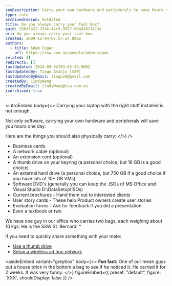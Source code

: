 ```yaml
---
seoDescription: Carry your own hardware and peripherals to save hours one day, including business cards, cables, thumb drives, external hard drives, software DVDs, and more.
type: rule
archivedreason: Outdated
title: Do you always carry your Tool Box?
guid: 25b33a22-325e-44c5-9957-964d2611413e
uri: do-you-always-carry-your-tool-box
created: 2009-12-04T07:57:54.000Z
authors:
  - title: Adam Cogan
    url: https://ssw.com.au/people/adam-cogan
related: []
redirects: []
lastUpdated: 2024-09-04T03:55:39.000Z
lastUpdatedBy: Tiago Araújo [SSW]
lastUpdatedByEmail: tiagov8@gmail.com
createdBy: CindyWang
createdByEmail: CindyWang@ssw.com.au
isArchived: true
---
```


<introEmbed
  body={<>
Carrying your laptop with the right stuff installed is not enough.

Not only software, carrying your own hardware and peripherals will save you hours one day:

Here are the things you should also physically carry:
  </>}
/>
* Business cards
* A network cable (optional)
* An extension cord (optional)
* A thumb drive on your keyring (a personal choice, but 16 GB is a good choice)
* An external hard drive (a personal choice, but 750 GB if a good choice if you have lots of 10+ GB VMs)
* Software DVD's (generally you can keep the .ISOs of MS Office and Visual Studio D:\DataSetup\ISOs\)
* Current brochures - Hand them out to interested clients
* User story cards - These help Product owners create user stories
* Evaluation forms - Ask for feedback if you did a presentation
* Even a textbook or two

We have one guy in our office who carries two bags, each weighing about 10 kgs. He is the SSW St. Bernard! \*

If you need to quickly share something with your mate:

* [Use a thumb drive](/do-you-carry-your-usb-flash-drive-on-your-key-ring)
* [Setup a wireless ad hoc network](http://www.addictivetips.com/windows-tips/create-a-quick-ad-hoc-wireless-network-connection-between-two-computers-in-windows-vista/)

<asideEmbed
  variant="greybox"
  body={<>
    **Fun fact:** One of our mean guys put a house brick in the bottom a bag to see if he noticed it. He carried it for 2 weeks. It was very funny.
  </>}
  figureEmbed={{
    preset: "default",
    figure: 'XXX',
    shouldDisplay: false
  }}
/>
